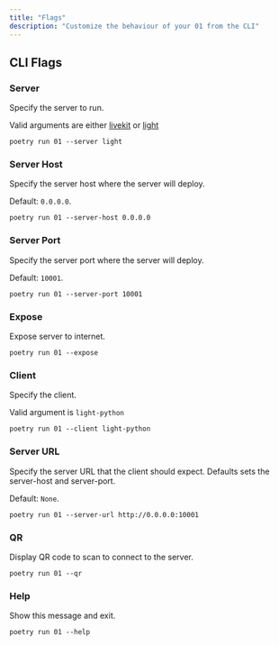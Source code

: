 ```yaml
---
title: "Flags"
description: "Customize the behaviour of your 01 from the CLI"
---
```


## CLI Flags

### Server

Specify the server to run.

Valid arguments are either [livekit](/server/livekit) or [light](/server/light)

```
poetry run 01 --server light
```

### Server Host

Specify the server host where the server will deploy.

Default: `0.0.0.0`.

```
poetry run 01 --server-host 0.0.0.0
```

### Server Port

Specify the server port where the server will deploy.

Default: `10001`.

```
poetry run 01 --server-port 10001
```

### Expose

Expose server to internet.

```
poetry run 01 --expose
```

### Client

Specify the client.

Valid argument is `light-python`

```
poetry run 01 --client light-python
```

### Server URL

Specify the server URL that the client should expect.
Defaults sets the server-host and server-port.

Default: `None`.

```
poetry run 01 --server-url http://0.0.0.0:10001
```

### QR

Display QR code to scan to connect to the server.

```
poetry run 01 --qr
```

### Help

Show this message and exit.

```
poetry run 01 --help
```
